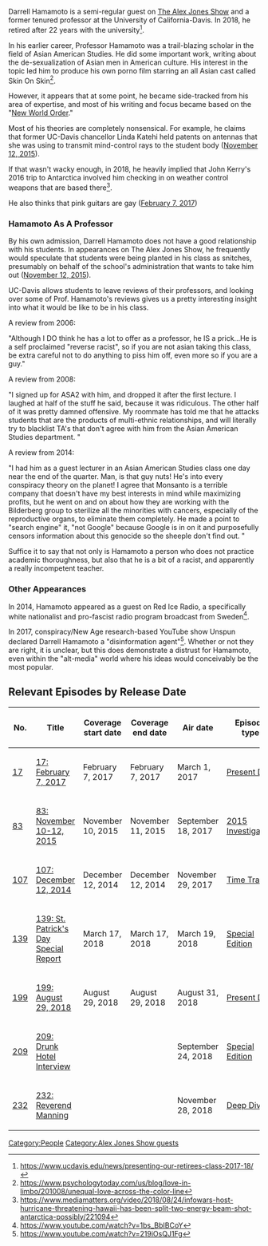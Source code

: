Darrell Hamamoto is a semi-regular guest on [[The Alex Jones Show]] and a former tenured professor at the University of California-Davis. In 2018, he retired after 22 years with the university<ref>https://www.ucdavis.edu/news/presenting-our-retirees-class-2017-18/</ref>.

In his earlier career, Professor Hamamoto was a trail-blazing scholar in the field of Asian American Studies. He did some important work, writing about the de-sexualization of Asian men in American culture. His interest in the topic led him to produce his own porno film starring an all Asian cast called Skin On Skin<ref>https://www.psychologytoday.com/us/blog/love-in-limbo/201008/unequal-love-across-the-color-line</ref>.

However, it appears that at some point, he became side-tracked from his area of expertise, and most of his writing and focus became based on the "[[New World Order]]."

Most of his theories are completely nonsensical. For example, he claims that former UC-Davis chancellor Linda Katehi held patents on antennas that she was using to transmit mind-control rays to the student body ([[83: November 10-12, 2015|November 12, 2015]]).

If that wasn't wacky enough, in 2018, he heavily implied that John Kerry's 2016 trip to Antarctica involved him checking in on weather control weapons that are based there<ref>https://www.mediamatters.org/video/2018/08/24/infowars-host-hurricane-threatening-hawaii-has-been-split-two-energy-beam-shot-antarctica-possibly/221094</ref>.

He also thinks that pink guitars are gay ([[17: February 7, 2017|February 7, 2017]])

===Hamamoto As A Professor===

By his own admission, Darrell Hamamoto does not have a good relationship with his students. In appearances on The Alex Jones Show, he frequently would speculate that students were being planted in his class as snitches, presumably on behalf of the school's administration that wants to take him out ([[83: November 10-12, 2015|November 12, 2015]]).

UC-Davis allows students to leave reviews of their professors, and looking over some of Prof. Hamamoto's reviews gives us a pretty interesting insight into what it would be like to be in his class.

A review from 2006:

"Although I DO think he has a lot to offer as a professor, he IS a prick...He is a self proclaimed "reverse racist", so if you are not asian taking this class, be extra careful not to do anything to piss him off, even more so if you are a guy."

A review from 2008:

"I signed up for ASA2 with him, and dropped it after the first lecture. I laughed at half of the stuff he said, because it was ridiculous. The other half of it was pretty damned offensive. My roommate has told me that he attacks students that are the products of multi-ethnic relationships, and will literally try to blacklist TA's that don't agree with him from the Asian American Studies department. "

A review from 2014:

"I had him as a guest lecturer in an Asian American Studies class one day near the end of the quarter. Man, is that guy nuts! He's into every conspiracy theory on the planet! I agree that Monsanto is a terrible company that doesn't have my best interests in mind while maximizing profits, but he went on and on about how they are working with the Bilderberg group to sterilize all the minorities with cancers, especially of the reproductive organs, to eliminate them completely. He made a point to "search engine" it, "not Google" because Google is in on it and purposefully censors information about this genocide so the sheeple don't find out. "

Suffice it to say that not only is Hamamoto a person who does not practice academic thoroughness, but also that he is a bit of a racist, and apparently a really incompetent teacher.

===Other Appearances===

In 2014, Hamamoto appeared as a guest on Red Ice Radio, a specifically white nationalist and pro-fascist radio program broadcast from Sweden<ref>https://www.youtube.com/watch?v=1bs_BbIBCoY</ref>.

In 2017, conspiracy/New Age research-based YouTube show Unspun declared Darrell Hamamoto a "disinformation agent"<ref>https://www.youtube.com/watch?v=219iOsQJ1Fg</ref>. Whether or not they are right, it is unclear, but this does demonstrate a distrust for Hamamoto, even within the "alt-media" world where his ideas would conceivably be the most popular.

==Relevant Episodes by Release Date==
{| class="fandom-table"
!No.
!Title
!Coverage
start date
!Coverage
end date
!Air date
!Episode type
|-
|[[17: February 7, 2017|17]]
|[[17: February 7, 2017]]
|February 7, 2017
|February 7, 2017
|March 1, 2017
|[[:Category:Present Day|Present Day]]
|-
|[[83: November 10-12, 2015|83]]
|[[83: November 10-12, 2015]]
|November 10, 2015
|November 11, 2015
|September 18, 2017
|[[:Category:2015 Investigation|2015 Investigation]]
|-
|[[107: December 12, 2014|107]]
|[[107: December 12, 2014]]
|December 12, 2014
|December 12, 2014
|November 29, 2017
|[[:Category:Time Travel|Time Travel]]
|-
|[[139: St. Patrick's Day Special Report|139]]
|[[139: St. Patrick's Day Special Report]]
|March 17, 2018
|March 17, 2018
|March 19, 2018
|[[:Category:Special Edition|Special Edition]]
|-
|[[199: August 29, 2018|199]]
|[[199: August 29, 2018]]
|August 29, 2018
|August 29, 2018
|August 31, 2018
|[[:Category:Present Day|Present Day]]
|-
|[[209: Drunk Hotel Interview|209]]
|[[209: Drunk Hotel Interview]]
|
|
|September 24, 2018
|[[:Category:Special Edition|Special Edition]]
|-
|[[232: Reverend Manning|232]]
|[[232: Reverend Manning]]
|
|
|November 28, 2018
|[[:Category:Deep Dive|Deep Dive]]
|}

[[Category:People]]
[[Category:Alex Jones Show guests]]
